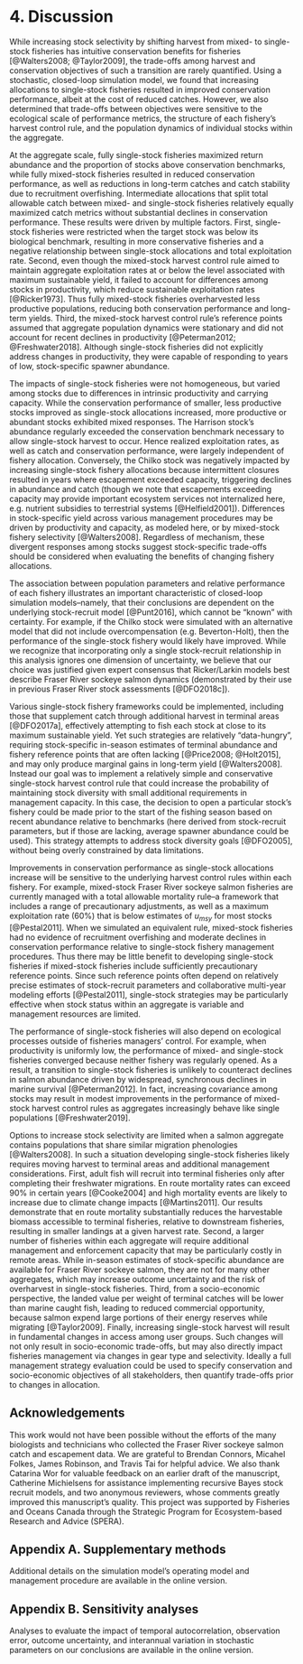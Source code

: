 # 4. Discussion

While increasing stock selectivity by shifting harvest from mixed- to single-stock fisheries has intuitive conservation benefits for fisheries [@Walters2008; @Taylor2009], the trade-offs among harvest and conservation objectives of such a transition are rarely quantified. Using a stochastic, closed-loop simulation model, we found that increasing allocations to single-stock fisheries resulted in improved conservation performance, albeit at the cost of reduced catches. However, we also determined that trade-offs between objectives were sensitive to the ecological scale of performance metrics, the structure of each fishery's harvest control rule, and the population dynamics of individual stocks within the aggregate.

At the aggregate scale, fully single-stock fisheries maximized return abundance and the proportion of stocks above conservation benchmarks, while fully mixed-stock fisheries resulted in reduced conservation performance, as well as reductions in long-term catches and catch stability due to recruitment overfishing. Intermediate allocations that split total allowable catch between mixed- and single-stock fisheries relatively equally maximized catch metrics without substantial declines in conservation performance. These results were driven by multiple factors. First, single-stock fisheries were restricted when the target stock was below its biological benchmark, resulting in more conservative fisheries and a negative relationship between single-stock allocations and total exploitation rate. Second, even though the mixed-stock harvest control rule aimed to maintain aggregate exploitation rates at or below the level associated with maximum sustainable yield, it failed to account for differences among stocks in productivity, which reduce sustainable exploitation rates [@Ricker1973]. Thus fully mixed-stock fisheries overharvested less productive populations, reducing both conservation performance and long-term yields. Third, the mixed-stock harvest control rule's reference points assumed that aggregate population dynamics were stationary and did not account for recent declines in productivity [@Peterman2012; @Freshwater2018]. Although single-stock fisheries did not explicitly address changes in productivity, they were capable of responding to years of low, stock-specific spawner abundance.

The impacts of single-stock fisheries were not homogeneous, but varied among stocks due to differences in intrinsic productivity and carrying capacity. While the conservation performance of smaller, less productive stocks improved as single-stock allocations increased, more productive or abundant stocks exhibited mixed responses. The Harrison stock's abundance regularly exceeded the conservation benchmark necessary to allow single-stock harvest to occur. Hence realized exploitation rates, as well as catch and conservation performance, were largely independent of fishery allocation. Conversely, the Chilko stock was negatively impacted by increasing single-stock fishery allocations because intermittent closures resulted in years where escapement exceeded capacity, triggering declines in abundance and catch (though we note that escapements exceeding capacity may provide important ecosystem services not internalized here, e.g. nutrient subsidies to terrestrial systems [@Helfield2001]). Differences in stock-specific yield across various management procedures may be driven by productivity and capacity, as modeled here, or by mixed-stock fishery selectivity [@Walters2008]. Regardless of mechanism, these divergent responses among stocks suggest stock-specific trade-offs should be considered when evaluating the benefits of changing fishery allocations.

The association between population parameters and relative performance of each fishery illustrates an important characteristic of closed-loop simulation models--namely, that their conclusions are dependent on the underlying stock-recruit model [@Punt2016], which cannot be "known" with certainty. For example, if the Chilko stock were simulated with an alternative model that did not include overcompensation (e.g. Beverton-Holt), then the performance of the single-stock fishery would likely have improved. While we recognize that incorporating only a single stock-recruit relationship in this analysis ignores one dimension of uncertainty, we believe that our choice was justified given expert consensus that Ricker/Larkin models best describe Fraser River sockeye salmon dynamics (demonstrated by their use in previous Fraser River stock assessments [@DFO2018c]).

Various single-stock fishery frameworks could be implemented, including those that supplement catch through additional harvest in terminal areas [@DFO2017a], effectively attempting to fish each stock at close to its maximum sustainable yield. Yet such strategies are relatively "data-hungry", requiring stock-specific in-season estimates of terminal abundance and fishery reference points that are often lacking [@Price2008; @Holt2015], and may only produce marginal gains in long-term yield [@Walters2008]. Instead our goal was to implement a relatively simple and conservative single-stock harvest control rule that could increase the probability of maintaining stock diversity with small additional requirements in management capacity. In this case, the decision to open a particular stock's fishery could be made prior to the start of the fishing season based on recent abundance relative to benchmarks (here derived from stock-recruit parameters, but if those are lacking, average spawner abundance could be used). This strategy attempts to address stock diversity goals [@DFO2005], without being overly constrained by data limitations.

Improvements in conservation performance as single-stock allocations increase will be sensitive to the underlying harvest control rules within each fishery. For example, mixed-stock Fraser River sockeye salmon fisheries are currently managed with a total allowable mortality rule--a framework that includes a range of precautionary adjustments, as well as a maximum exploitation rate (60%) that is below estimates of $u_{msy}$ for most stocks [@Pestal2011]. When we simulated an equivalent rule, mixed-stock fisheries had no evidence of recruitment overfishing and moderate declines in conservation performance relative to single-stock fishery management procedures. Thus there may be little benefit to developing single-stock fisheries if mixed-stock fisheries include sufficiently precautionary reference points. Since such reference points often depend on relatively precise estimates of stock-recruit parameters and collaborative multi-year modeling efforts [@Pestal2011], single-stock strategies may be particularly effective when stock status within an aggregate is variable and management resources are limited.

The performance of single-stock fisheries will also depend on ecological processes outside of fisheries managers' control. For example, when productivity is uniformly low, the performance of mixed- and single-stock fisheries converged because neither fishery was regularly opened. As a result, a transition to single-stock fisheries is unlikely to counteract declines in salmon abundance driven by widespread, synchronous declines in marine survival [@Peterman2012]. In fact, increasing covariance among stocks may result in modest improvements in the performance of mixed-stock harvest control rules as aggregates increasingly behave like single populations [@Freshwater2019].

Options to increase stock selectivity are limited when a salmon aggregate contains populations that share similar migration phenologies [@Walters2008]. In such a situation developing single-stock fisheries likely requires moving harvest to terminal areas and additional management considerations. First, adult fish will recruit into terminal fisheries only after completing their freshwater migrations. En route mortality rates can exceed 90% in certain years [@Cooke2004] and high mortality events are likely to increase due to climate change impacts [@Martins2011]. Our results demonstrate that en route mortality substantially reduces the harvestable biomass accessible to terminal fisheries, relative to downstream fisheries, resulting in smaller landings at a given harvest rate. Second, a larger number of fisheries within each aggregate will require additional management and enforcement capacity that may be particularly costly in remote areas. While in-season estimates of stock-specific abundance are available for Fraser River sockeye salmon, they are not for many other aggregates, which may increase outcome uncertainty and the risk of overharvest in single-stock fisheries. Third, from a socio-economic perspective, the landed value per weight of terminal catches will be lower than marine caught fish, leading to reduced commercial opportunity, because salmon expend large portions of their energy reserves while migrating [@Taylor2009]. Finally, increasing single-stock harvest will result in fundamental changes in access among user groups. Such changes will not only result in socio-economic trade-offs, but may also directly impact fisheries management via changes in gear type and selectivity. Ideally a full management strategy evaluation could be used to specify conservation and socio-economic objectives of all stakeholders, then quantify trade-offs prior to changes in allocation. 

## Acknowledgements

This work would not have been possible without the efforts of the many biologists and technicians who collected the Fraser River sockeye salmon catch and escapement data. We are grateful to Brendan Connors, Micahel Folkes, James Robinson, and Travis Tai for helpful advice. We also thank Catarina Wor for valuable feedback on an earlier draft of the manuscript, Catherine Michielsens for assistance implementing recursive Bayes stock recruit models, and two anonymous reviewers, whose comments greatly improved this manuscript's quality. This project was supported by Fisheries and Oceans Canada through the Strategic Program for Ecosystem-based Research and Advice (SPERA).

## Appendix A. Supplementary methods

Additional details on the simulation model's operating model and management procedure are available in the online version.

## Appendix B. Sensitivity analyses

Analyses to evaluate the impact of temporal autocorrelation, observation error, outcome uncertainty, and interannual variation in stochastic parameters on our conclusions are available in the online version.
